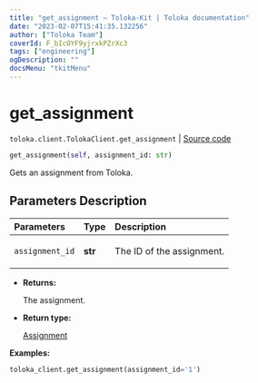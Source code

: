 ```yaml
---
title: "get_assignment — Toloka-Kit | Toloka documentation"
date: "2023-02-07T15:41:35.132256"
author: ["Toloka Team"]
coverId: F_bIcOYF9yjrxkPZrXc3
tags: ["engineering"]
ogDescription: ""
docsMenu: "tkitMenu"
---
```


# get_assignment
`toloka.client.TolokaClient.get_assignment` | [Source code](https://github.com/Toloka/toloka-kit/blob/v1.1.3/src/client/__init__.py#L683)

```python
get_assignment(self, assignment_id: str)
```

Gets an assignment from Toloka.

## Parameters Description

| Parameters | Type | Description |
| :----------| :----| :-----------|
`assignment_id`|**str**|<p>The ID of the assignment.</p>

* **Returns:**

  The assignment.

* **Return type:**

  [Assignment](/docs-new/toloka-kit/reference/toloka.client.assignment.Assignment)

**Examples:**

```python
toloka_client.get_assignment(assignment_id='1')
```
